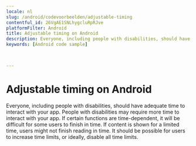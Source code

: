 ```yaml
---
locale: nl
slug: /android/codevoorbeelden/adjustable-timing
contentful_id: 26VgAE1SNLhygcluRpRJve
platformFilter: Android
title: Adjustable timing on Android
description: Everyone, including people with disabilities, should have adequate time to interact with your app.
keywords: [Android code sample]


	
---
```


# Adjustable timing on Android

Everyone, including people with disabilities, should have adequate time to interact with your app. People with disabilities may require more time to interact with your app. If certain functions are time-dependent, it will be difficult for some users to finish in time. If content is shown for a limited time, users might not finish reading in time. It should be possible for users to increase time limits, or ideally, disable all time limits.

<CodeSample id="screen-timing" locale="nl" platform="android"/>